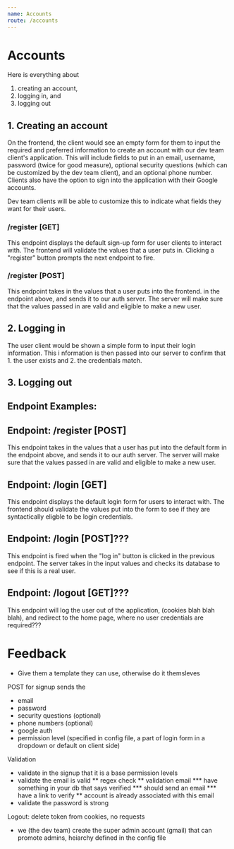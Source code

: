 ```yaml
---
name: Accounts
route: /accounts
---
```


# Accounts
Here is everything about
1. creating an account,
2. logging in, and
3. logging out

## 1. Creating an account
On the frontend, the client would see an empty form for them to input the required
and preferred information to create an account with our dev team client's application. 
This will include fields to put in an email, username, password (twice for good measure), 
optional security questions (which can be customized by the dev team client), and an 
optional phone number. Clients also have the option to sign into the application with 
their Google accounts. 

Dev team clients will be able to customize this to indicate what fields they want for their 
users.

### /register [GET]
This endpoint displays the default sign-up form for user clients to interact with. 
The frontend will validate the values that a user puts in. Clicking a "register" button 
prompts the next endpoint to fire.

### /register [POST]
This endpoint takes in the values that a user puts into the frontend. in the endpoint 
above, and sends it to our auth server. The server will make sure that the values passed in are 
valid and eligible to make a new user.


## 2. Logging in
The user client would be shown a simple form to input their login information. This i nformation 
is then passed into our server to confirm that 1. the user exists and 2. the credentials match.

## 3. Logging out

## Endpoint Examples:









## Endpoint: /register [POST]
This endpoint takes in the values that a user has put into the default form in the endpoint above, and sends it to our auth server. The server will make sure that the values passed in are valid and eligible to make a new user.

## Endpoint: /login [GET]
This endpoint displays the default login form for users to interact with. The frontend should validate the values put into the form to see if they are syntactically eligble to be login credentials.

## Endpoint: /login [POST]???
This endpoint is fired when the "log in" button is clicked in the previous endpoint.  The server takes in the input values and checks its database to see if this is a real user.

## Endpoint: /logout [GET]???
This endpoint will log the user out of the application, (cookies blah blah blah), and redirect to the home page, where no user credentials are required???



# Feedback 

* Give them a template they can use, otherwise do it themsleves


POST for signup
sends the
* email
* password
* security questions (optional)
* phone numbers (optional)
* google auth
* permission level (specified in config file, a part of login form in a dropdown or default on client side)

Validation
* validate in the signup that it is a base permission levels
* validate the email is valid 
    ** regex check
    ** validation email
        *** have something in your db that says verified
        *** should send an email 
        *** have a link to verify 
    ** account is already associated with this email
* validate the password is strong


Logout: delete token from cookies, no requests


* we (the dev team) create the super admin account (gmail) that can promote admins, heiarchy defined in the config file